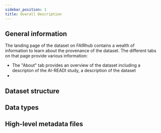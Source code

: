 ```yaml
---
sidebar_position: 1
title: Overall Description
---
```


## General information
The landing page of the dataset on FAIRhub contains a wealth of information to learn about the provenance of the dataset. The different tabs on that page provide various information:

- The "About" tab provides an overview of the dataset including a descripton of the AI-READI study, a description of the dataset
- 

## Dataset structure


## Data types


## High-level metadata files



<PageFeedback />

